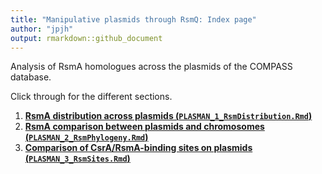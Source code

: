 ```yaml
---
title: "Manipulative plasmids through RsmQ: Index page"
author: "jpjh"
output: rmarkdown::github_document
---
```


Analysis of RsmA homologues across the plasmids of the COMPASS database.

Click through for the different sections.

1. **[RsmA distribution across plasmids (`PLASMAN_1_RsmDistribution.Rmd`)](PLASMAN_1_RsmDistribution.md)**
2. **[RsmA comparison between plasmids and chromosomes (`PLASMAN_2_RsmPhylogeny.Rmd`)](PLASMAN_2_RsmPhylogeny.md)**
3. **[Comparison of CsrA/RsmA-binding sites on plasmids (`PLASMAN_3_RsmSites.Rmd`)](PLASMAN_3_RsmSites.md)**